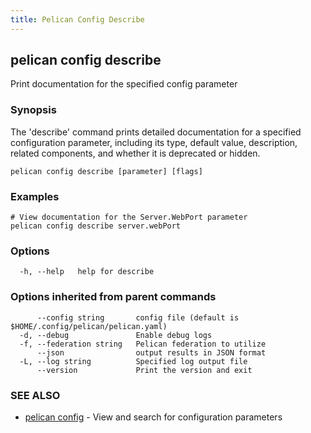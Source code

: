 ```yaml
---
title: Pelican Config Describe
---
```


## pelican config describe

Print documentation for the specified config parameter

### Synopsis

The 'describe' command prints detailed documentation for a specified configuration parameter,
including its type, default value, description, related components, and whether it is deprecated or hidden.

```
pelican config describe [parameter] [flags]
```

### Examples

```
# View documentation for the Server.WebPort parameter
pelican config describe server.webPort
```

### Options

```
  -h, --help   help for describe
```

### Options inherited from parent commands

```
      --config string       config file (default is $HOME/.config/pelican/pelican.yaml)
  -d, --debug               Enable debug logs
  -f, --federation string   Pelican federation to utilize
      --json                output results in JSON format
  -L, --log string          Specified log output file
      --version             Print the version and exit
```

### SEE ALSO

* [pelican config](/commands-reference/pelican/config/)	 - View and search for configuration parameters
